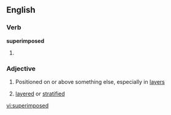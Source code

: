 ==English==

===Verb===
'''superimposed'''

# {{past of|[[superimpose]]}}

===Adjective===
{{en-adj}}

# Positioned on or above something else, especially in [[layer]]s
#{{geology}} [[layered]] or [[stratified]]

[[vi:superimposed]]